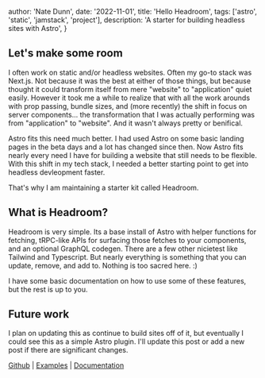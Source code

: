 
  author: 'Nate Dunn',
  date: '2022-11-01',
  title: 'Hello Headroom',
  tags: ['astro', 'static', 'jamstack', 'project'],
  description: 'A starter for building headless sites with Astro',
}


## Let's make some room

I often work on static and/or headless websites. Often my go-to stack was Next.js. Not because it was the best at either of those things, but because thought it could transform itself from mere "website" to "application" quiet easily. However it took me a while to realize that with all the work arounds with prop passing, bundle sizes, and (more recently) the shift in focus on server components... the transformation that I was actually performing was from "application" to "website". And it wasn't always pretty or benifical.

Astro fits this need much better. I had used Astro on some basic landing pages in the beta days and a lot has changed since then. Now Astro fits nearly every need I have for building a website that still needs to be flexible. With this shift in my tech stack, I needed a better starting point to get into headless devleopment faster.

That's why I am maintaining a starter kit called Headroom.

## What is Headroom?

Headroom is very simple. Its a base install of Astro with helper functions for fetching, tRPC-like APIs for surfacing those fetches to your components, and an optional GraphQL codegen. There are a few other nicietest like Tailwind and Typescript. But nearly everything is something that you can update, remove, and add to. Nothing is too sacred here. :)

I have some basic documentation on how to use some of these features, but the rest is up to you.

## Future work

I plan on updating this as continue to build sites off of it, but eventually I could see this as a simple Astro plugin. I'll update this post or add a new post if there are significant changes.

[Github](https://github.com/natedunn/headroom) | [Examples](https://headroom.natedunn.net/examples) | [Documentation](https://headroom.natedunn.net/docs)
